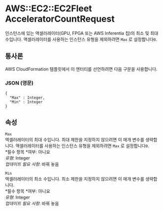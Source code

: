 # AWS::EC2::EC2Fleet AcceleratorCountRequest

인스턴스에 있는 액셀러레이터(GPU, FPGA 또는 AWS Inferentia 칩)의 최소 및 최대 수입니다. 액셀러레이터를 사용하는 인스턴스 유형을 제외하려면 `Max` 로 설정합니다`0`.

## 통사론

AWS CloudFormation 템플릿에서 이 엔터티를 선언하려면 다음 구문을 사용합니다.

### JSON (영문)

```
{
  "Max" : Integer,
  "Min" : Integer
}
```

## 속성

`Max`  
액셀러레이터의 최대 수입니다. 최대 제한을 지정하지 않으려면 이 매개 변수를 생략합니다. 액셀러레이터를 사용하는 인스턴스 유형을 제외하려면 `Max` 로 설정합니다`0`.  
*필수 항목 *여부: 아니요  
_유형_: Integer  
_업데이트 필요 사항_: 바꿔 놓음

`Min`  
액셀러레이터의 최소 수입니다. 최소 제한을 지정하지 않으려면 이 매개 변수를 생략합니다.  
*필수 항목 *여부: 아니요  
_유형_: Integer  
_업데이트 필요 사항_: 바꿔 놓음
